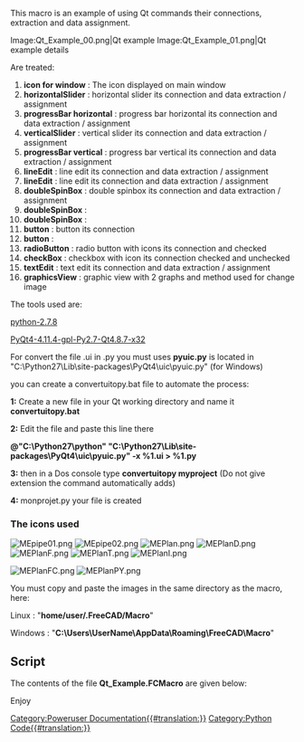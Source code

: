 <languages/>

{{Macro
|Name=Macro Qt Example
|Icon=MEPlan.png
|Description=It describes Qt commands.
|Author=Mario52
|Version=0.4
|Date=2019-06-19
|FCVersion=All
|Download=<br />
[https://www.freecadweb.org/wiki/images/a/a7/MEpipe01.png MEpipe01]<br />
[https://www.freecadweb.org/wiki/images/5/5b/MEpipe02.png MEpipe02]<br />
[https://www.freecadweb.org/wiki/images/e/e4/MEPlan.png MEPlan]<br />
[https://www.freecadweb.org/wiki/images/3/30/MEPlanD.png MEPlanD]<br />
[https://www.freecadweb.org/wiki/images/d/d8/MEPlanF.png MEPlanF]<br />
[https://www.freecadweb.org/wiki/images/9/9f/MEPlanT.png MEPlanT]<br />
[https://www.freecadweb.org/wiki/images/f/f2/MEPlanI.png MEPlanI]<br />
[https://www.freecadweb.org/wiki/images/e/e6/MEPlanFC.png MEPlanFC]<br />
[https://www.freecadweb.org/wiki/images/d/d2/MEPlanPY.png MEPlanPY]
|SeeAlso=[[Dialog_creation|Dialog creation]]
}}

This macro is an example of using Qt commands their connections, extraction and data assignment.

<gallery widths="400" heights="200">
Image:Qt_Example_00.png|Qt example
Image:Qt_Example_01.png|Qt example details
</gallery>

Are treated:

# '''icon for window''' : The icon displayed on main window
# '''horizontalSlider''' : horizontal slider its connection and data extraction / assignment
# '''progressBar horizontal''' : progress bar horizontal its connection and data extraction / assignment
# '''verticalSlider''' : vertical slider its connection and data extraction / assignment
# '''progressBar vertical''' : progress bar vertical its connection and data extraction / assignment
# '''lineEdit''' : line edit its connection and data extraction / assignment
# '''lineEdit''' : line edit its connection and data extraction / assignment
# '''doubleSpinBox''' : double spinbox its connection and data extraction / assignment
# '''doubleSpinBox''' : 
# '''doubleSpinBox''' :
# '''button''' : button its connection
# '''button''' :
# '''radioButton''' : radio button with icons its connection and checked
# '''checkBox''' : checkbox with icon  its connection checked and unchecked
# '''textEdit''' : text edit its connection and data extraction / assignment
# '''graphicsView''' : graphic view with 2 graphs and method used for change image 

The tools used are:

[https://www.python.org/downloads/ python-2.7.8]

[https://riverbankcomputing.com/software/pyqt/download PyQt4-4.11.4-gpl-Py2.7-Qt4.8.7-x32]

For convert the file .ui in .py you must uses '''pyuic.py''' is located in "C:\Python27\Lib\site-packages\PyQt4\uic\pyuic.py" (for Windows)

you can create a convertuitopy.bat file to automate the process:

'''1:''' Create a new file in your Qt working directory and name it '''convertuitopy.bat'''

'''2:''' Edit the file and paste this line there

'''@"C:\Python27\python" "C:\Python27\Lib\site-packages\PyQt4\uic\pyuic.py" -x %1.ui > %1.py'''

'''3:''' then in a Dos console type '''convertuitopy myproject''' (Do not give extension the command automatically adds)

'''4:''' monprojet.py your file is created

===The icons used===

[[File:MEpipe01.png]] [[File:MEpipe02.png]] [[File:MEPlan.png]] [[File:MEPlanD.png]] [[File:MEPlanF.png]] [[File:MEPlanT.png]] [[File:MEPlanI.png]]

[[File:MEPlanFC.png]] [[File:MEPlanPY.png]] 

You must copy and paste the images in the same directory as the macro, here: 

Linux : "'''home/user/.FreeCAD/Macro'''"

Windows : "'''C:\Users\UserName\AppData\Roaming\FreeCAD\Macro'''"

==Script==

The contents of the file '''Qt_Example.FCMacro''' are given below:

{{MacroCode|code=
# -*- coding: utf-8 -*-
"""
***************************************************************************
*   Copyright (c) 2015 2017 2019 <mario52>                                *
*                                                                         *
*   This file is a supplement to the FreeCAD CAx development system.      *
*                                                                         *
*   This program is free software; you can redistribute it and/or modify  *
*   it under the terms of the GNU Lesser General Public License (LGPL)    *
*   as published by the Free Software Foundation; either version 2 of     *
*   the License, or (at your option) any later version.                   *
*   for detail see the LICENCE text file.                                 *
*                                                                         *
*   This software is distributed in the hope that it will be useful,      *
*   but WITHOUT ANY WARRANTY; without even the implied warranty of        *
*   MERCHANTABILITY or FITNESS FOR A PARTICULAR PURPOSE.  See the         *
*   GNU Library General Public License for more details.                  *
*                                                                         *
*   You should have received a copy of the GNU Library General Public     *
*   License along with this macro; if not, write to the Free Software     *
*   Foundation, Inc., 59 Temple Place, Suite 330, Boston, MA  02111-1307  *
*   USA                                                                   *
***************************************************************************
*           WARNING! All changes in this file will be lost and            *  
*                  may cause malfunction of the program                   *
***************************************************************************
"""
# this macro is made with Python 2.7 and Qt 4.8.7
# 
# the modules used hare :
# python-2.7.8.msi                                 #    https://www.python.org/downloads/
# PyQt4-4.11.4-gpl-Py2.7-Qt4.8.7-x32.exe           #    https://riverbankcomputing.com/software/pyqt/download
#
# FreeCAD
##OS: Windows 8                                    # OS: Windows 10                                # OS: Windows 10 (10.0)
##Word size of OS: 64-bit                          # Word size of OS: 64-bit                       # Word size of OS: 64-bit
##Word size of FreeCAD: 64-bit                     # Word size of FreeCAD: 64-bit                  # Word size of FreeCAD: 64-bit
##Version: 0.15.4671 (Git)                         # Version: 0.16.6706 (Git)                      # Version: 0.19.16624 (Git)
##"Branch: releases/FreeCAD-0-15                   # Build type: Release                           # Build type: Release
##Hash: 244b3aef360841646cbfe80a1b225c8b39c8380c   # Branch: releases/FreeCAD-0-16                 # Branch: master
##Python version: 2.7.8                            # Hash: f86a4e411ff7848dea98d7242f43b7774bee8fa0# Hash: 222ae7305fdf1097e4ef3d050f69dff47dbd8786
##Qt version: 4.8.6                                # Python version: 2.7.8                         # Python version: 3.6.8
##Coin version: 4.0.0a                             # Qt version: 4.8.7                             # Qt version: 5.12.1
##OCC version: 6.8.0.oce-0.17                      # Coin version: 4.0.0a                          # Coin version: 4.0.0a
#                                                  # OCC version: 6.8.0.oce-0.17                   # OCC version: 7.3.0
#
# this macro is an example of use some buttons and connection :
#                                                    ********** is a connection  ** references lines **********
# 
# horizontalScrollBar                                                               lines 151 to 161, 431, 432, 642
#    def on_horizontal_scrolling(self, val_X):                  #connection         lines 161, 526, 531
# verticalScrollBar                                                                 lines 163 to 173, 393, 394, 433, 643
#    def on_vertical_scrolling(self, val_Y):                    #connection         lines 173, 534, 539
# horizontalSlider                                                                  lines 174 to 181, 575, 577, 644
#    def on_horizontal_slider(self, val_X):                     #connection         lines 181,  542, 553
# verticalSlider                                                                    lines 183 to 188, 593, 595, 645
#    def on_vertical_slider(self, val_Y):                       #connection         lines 188, 556, 564
# progressBar
#     progressBar_1_Red                                                             lines 190 to 199, 533, 548, 579
#     progressBar_1_Green                                                           lines 205 to 214, 552, 583
#     progressBar_1_Blue                                                            lines 217 to 228, 553, 584
#     progressBar_1_gradient                                                        lines 230 to 242, 554, 585
#     progressBar_2                                                                 lines 244 to 252, 540, 565, 600

# lineEdit
#     lineEdit_1                                                                    lines 256 to 262, 455, 531, 550, 644
#        def on_lineEdit_1_Pressed(self):                       #connection         lines 261, 262, 572
#     lineEdit_2                                                                    lines 264 to 270, 458, 539, 564, 645
#        def on_lineEdit_2_Pressed(self):                       #connection         lines 269, 270, 590
# doubleSpinBox
#     doubleSpinBox_1                                                               lines 272 to 279, 461, 462, 641
#        def on_doubleSpinBox_1_valueChanged(self,echelle):     #connection         lines 279, 674
#     doubleSpinBox_2                                                               lines 281 to 287, 464, 465, 642
#        def on_doubleSpinBox_2_valueChanged(self,angle):       #connection         lines 287, 681
#     doubleSpinBox_3                                                               lines 289 to 295, 467, 468, 643 
#        def on_doubleSpinBox_3_valueChanged(self,epaisseur):   #connection         lines 295, 687
# pushButton
#     pushButton_1                                                                  lines 297 to 301, 450, 451, 631, 663, 670
#        def on_pushButton_1_clicked(self):                     #connection         lines 301, 636
#     pushButton_2                                                                  lines 303 to 307, 452, 453
#        def on_pushButton_2_clicked(self):                     #connection         lines 307, 627
# groupBox                                                                          lines 309 to 312, 315, 326, 336, 346, 356, 439
#     radioButton
#         radioButton_1                                                             lines 315 to 323, 440, 441, 486, 487, 651
#            def on_radioButton_1_clicked(self):                #connection         lines 323, 482
#         radioButton_2                                                             lines 325 to 333, 442, 443, 494, 495
#            def on_radioButton_2_clicked(self):                #connection         lines 333, 490
#         radioButton_3                                                             lines 335 to 343, 444, 445, 501, 502
#            def on_radioButton_3_clicked(self):                #connection         lines 343, 498
#         radioButton_4                                                             lines 345 to 353, 446, 447, 509, 510
#            def on_radioButton_4_clicked(self):                #connection         lines 353, 505
# checkBox
#        checkBox_1                                                                 lines 355 to 364, 448, 449, 610, 614, 615, 621, 622, 652, 655
#        def on_checkBox_1_clicked(self):                       #connection         lines 360, 606
# textEdit
#        textEdit                                                                   lines 391 to 399, 534, 542, 556, 567, 650, 695
#        def on_textEdit_Changed(self):                         #connection         lines 399, 694
# graphicsView                                                                      lines 401 to 410, 662, 669
# 
# 
# 
# 
 
__title__   = "Examples_QT "
__author__  = "mario52"
__version__ = "00.04"
__date__    = "14/06/2019"
 
__url__     = "http://www.freecadweb.org/index-fr.html"
__Comment__ = "Example make and use buttom and . . . ."
__Communication__ = "http://www.freecadweb.org/wiki/index.php?title=User:Mario52"
__IconL__  = "home/user/.FreeCAD"
__IconW__  = "C:/Users/Mario/AppData/Roaming/FreeCAD/Macro"
 
import PySide
from PySide import QtCore, QtGui
#from PySide.QtGui import qApp, QApplication, QGridLayout, QLineEdit, QPushButton, QTextBrowser, QWidget, QProgressBar
 
global switch ; switch = 0
 
global path
#path  = FreeCAD.ConfigGet("AppHomePath")                           # path FreeCAD installation
#path  = FreeCAD.ConfigGet("UserAppData")                           # path FreeCAD User data
#path  = "your path"                                                # your directory path
param = FreeCAD.ParamGet("User parameter:BaseApp/Preferences/Macro")# macro path
path = param.GetString("MacroPath","") + "/"                        # macro path
path = path.replace("\\","/")                                       # convert the "\" to "/"
print( "Path for the icons : " , path )                             # 
 
try:
    _fromUtf8 = QtCore.QString.fromUtf8
except AttributeError:
    def _fromUtf8(s):
        return s
 
try:
    _encoding = QtGui.QApplication.UnicodeUTF8
    def _translate(context, text, disambig):
        return QtGui.QApplication.translate(context, text, disambig, _encoding)
except AttributeError:
    def _translate(context, text, disambig):
        return QtGui.QApplication.translate(context, text, disambig)
 
class Ui_MainWindow(object):
    def setupUi(self, MainWindow):
        self.window = MainWindow
        global switch
 
        MainWindow.setObjectName(_fromUtf8("MainWindow"))
        MainWindow.resize(400, 450)
        MainWindow.setMinimumSize(QtCore.QSize(400, 450))
        MainWindow.setMaximumSize(QtCore.QSize(400, 450))
        self.widget = QtGui.QWidget(MainWindow)
        self.widget.setObjectName(_fromUtf8("widget"))
 
##        section horizontalScrollBar                                                        (same Slider)
#        self.horizontalScrollBar = QtGui.QScrollBar(self.widget)                           # create horizontalScrollBar
#        self.horizontalScrollBar.setGeometry(QtCore.QRect(64, 5, 302, 16))                 # coordinates position
#        #self.horizontalScrollBar.setMinimum(-100)                                         # minimum value
#        self.horizontalScrollBar.setMaximum(100)                                           # maximum value
#        #self.horizontalScrollBar.setSingleStep(3)                                         # here step 3 ..
#        self.horizontalScrollBar.setValue( 5)                                              # value by default
#        self.horizontalScrollBar.setOrientation(QtCore.Qt.Horizontal)                      # orientation Horizontal
#        #self.horizontalScrollBar.setInvertedAppearance(True)                              # displacement rigth to left or left to rigth value "True" or "False"
#        self.horizontalScrollBar.setObjectName(_fromUtf8("horizontalScrollBar"))           # object Name
#        self.horizontalScrollBar.valueChanged.connect(self.on_horizontal_scrolling)        # connect on "def on_horizontal_scrolling:" for execute action
#
##        section verticalScrollBar
#        self.verticalScrollBar = QtGui.QScrollBar(self.widget)                             # create verticalScrollBar
#        self.verticalScrollBar.setGeometry(QtCore.QRect(20, 44, 20, 250))                  # coordinates position
#        #self.verticalScrollBar.setMinimum(-100)                                           # minimum value
#        self.verticalScrollBar.setMaximum(100)                                             # maximum value
#        #self.verticalScrollBar.setSingleStep(3)                                           # here step 3 .. degault 1
#        self.verticalScrollBar.setValue(5)                                                 # value by default
#        self.verticalScrollBar.setOrientation(QtCore.Qt.Vertical)                          # orientation Vertical
#        self.verticalScrollBar.setInvertedAppearance(True)                                 # displacement top to bottom or botton to top value "True" or "False" 
#        self.verticalScrollBar.setObjectName(_fromUtf8("verticalScrollBar"))               # object Name
#        self.verticalScrollBar.valueChanged.connect(self.on_vertical_scrolling)            # connect on "def on_vertical_scrolling:" for execute action
 
#        section horizontalSlider 
        self.horizontalSlider = QtGui.QSlider(self.widget)                                  # create horizontalSlider
        self.horizontalSlider.setGeometry(QtCore.QRect(64, 5, 302, 16))                     # coordinates position
        self.horizontalSlider.setOrientation(QtCore.Qt.Horizontal)                          # orientation Horizontal
        self.horizontalSlider.setInvertedAppearance(False)                                  # displacement rigth to left or left to rigth value "True" or "False"
        self.horizontalSlider.setObjectName(_fromUtf8("horizontalSlider"))                  # object Name
        self.horizontalSlider.valueChanged.connect(self.on_horizontal_slider)               # connect on "def on_horizontal_slider:" for execute action
 
#        section verticalSlider 
        self.verticalSlider = QtGui.QSlider(self.widget)                                    # create verticalSlider
        self.verticalSlider.setGeometry(QtCore.QRect(20, 44, 20, 365))                      # coordinates position
        self.verticalSlider.setOrientation(QtCore.Qt.Vertical)                              # orientation Vertical
        self.verticalSlider.setObjectName(_fromUtf8("verticalSlider"))                      # object Name
        self.verticalSlider.valueChanged.connect(self.on_vertical_slider)                   # connect on "def on_vertical_slider:" for execute action
 
#        section progressBar 1 Red
        self.progressBar_1_Red = QtGui.QProgressBar(self.widget)                            # create object progressBar_1
        self.progressBar_1_Red.setGeometry(QtCore.QRect(60, 21, 315, 23))                   # coordinates position
        self.progressBar_1_Red.setValue(0)                                                  # value by default
        self.progressBar_1_Red.setOrientation(QtCore.Qt.Horizontal)                         # orientation Horizontal
        self.progressBar_1_Red.setAlignment(QtCore.Qt.AlignCenter)                          # align text center
        self.progressBar_1_Red.setObjectName(_fromUtf8("progressBar_1_Red"))                # object Name
        self.progressBar_1_Red.setToolTip(_translate("MainWindow", "progressBar_1_Red for lineEdit 1 and horizontal ScrollBar", None)) # tooltip for explanation
                                                                                            # a tooltip can be set to all objects
        self.progressBar_1_Red.setStyleSheet("QProgressBar {color:black; }"
                                              "QProgressBar:chunk {background-color: #FF0000;}") # modify the progressBar color 

#        section progressBar 1 Green
        self.progressBar_1_Green = QtGui.QProgressBar(self.widget)                          # create object progressBar_1
        self.progressBar_1_Green.setGeometry(QtCore.QRect(60, 51, 315, 23))                 # coordinates position
        self.progressBar_1_Green.setValue(0)                                                # value by default
        self.progressBar_1_Green.setOrientation(QtCore.Qt.Horizontal)                       # orientation Horizontal
        self.progressBar_1_Green.setAlignment(QtCore.Qt.AlignCenter)                        # align text center
        self.progressBar_1_Green.setObjectName(_fromUtf8("progressBar_1_Green"))            # object Name
        self.progressBar_1_Green.setToolTip(_translate("MainWindow", "progressBar_1_Green for lineEdit 1 and horizontal ScrollBar", None)) # tooltip for explanation
                                                                                            # a tooltip can be set to all objects
        self.progressBar_1_Green.setStyleSheet("QProgressBar {color:black; }"
                                              "QProgressBar:chunk {background-color: #00FF00;}") # modify the progressBar color 

#        section progressBar 1 Blue
        self.progressBar_1_Blue = QtGui.QProgressBar(self.widget)                           # create object progressBar_1
        self.progressBar_1_Blue.setGeometry(QtCore.QRect(60, 81, 315, 23))                  # coordinates position
        self.progressBar_1_Blue.setValue(0)                                                 # value by default
        self.progressBar_1_Blue.setOrientation(QtCore.Qt.Horizontal)                        # orientation Horizontal
        self.progressBar_1_Blue.setAlignment(QtCore.Qt.AlignCenter)                         # align text center
        self.progressBar_1_Blue.setObjectName(_fromUtf8("progressBar_1_Blue"))              # object Name
        self.progressBar_1_Blue.setToolTip(_translate("MainWindow", "progressBar_1_Blue for lineEdit 1 and horizontal ScrollBar", None)) # tooltip for explanation
                                                                                            # a tooltip can be set to all objects
        self.progressBar_1_Blue.setStyleSheet(
        	 "QProgressBar {color:black; text-align:right; padding:2px; border-radius: 5px;}" # modify the progressBar color and display
        	 "QProgressBar:chunk {background-color: #0000FF; width: 10px; margin-left:2px;}")

#        section progressBar 1 gradient
        self.progressBar_1_gradient = QtGui.QProgressBar(self.widget)                       # create object progressBar_1
        self.progressBar_1_gradient.setGeometry(QtCore.QRect(60, 110, 315, 23))             # coordinates position
        self.progressBar_1_gradient.setValue(0)                                             # value by default
        self.progressBar_1_gradient.setOrientation(QtCore.Qt.Horizontal)                    # orientation Horizontal
        self.progressBar_1_gradient.setAlignment(QtCore.Qt.AlignCenter)                     # align text center
        self.progressBar_1_gradient.setObjectName(_fromUtf8("progressBar_1_gradient"))      # object Name
        self.progressBar_1_gradient.setToolTip(_translate("MainWindow", "progressBar_1_gradient for lineEdit 1 and horizontal ScrollBar", None)) # tooltip for explanation
                                                                                            # a tooltip can be set to all objects
        ##http://pyqt.sourceforge.net/Docs/PyQt4/qlineargradient.html
        self.progressBar_1_gradient.setStyleSheet(
        	 "QProgressBar {color:red; text-align:right; padding:1px; }"                    # modify the progressBar color and display
             "QProgressBar:chunk {text-align: center; background: qlineargradient(x1: 0, y1: 0.5, x2: 1, y2: 0.5, stop: 0 #FFFF00, stop: 1 #00FFFF);}")

#        section progressBar 2
        self.progressBar_2 = QtGui.QProgressBar(self.widget)                                # create object progressBar_2
        self.progressBar_2.setGeometry(QtCore.QRect(40, 44, 20, 365))                       # coordinates position
        self.progressBar_2.setValue(0)                                                      # value by default
        self.progressBar_2.setOrientation(QtCore.Qt.Vertical)                               # position Vertical
        self.progressBar_2.setAlignment(QtCore.Qt.AlignCenter)                              # align text center (not text displayed ?)
        self.progressBar_2.setOrientation(QtCore.Qt.Vertical)                               # orientation Vertical
        self.progressBar_2.setObjectName(_fromUtf8("progressBar_2"))                        # progressBar 2 Y Vertical
        self.progressBar_2.setToolTip(_translate("MainWindow", "progressBar_2 for lineEdit 2 and vertical ScrollBar", None)) # tooltip for explanation
                                                                                            # a tooltip can be set to all objects
 
#        section lineEdit 1
        self.lineEdit_1 = QtGui.QLineEdit(self.widget)                                      # create object lineEdit_1
        self.lineEdit_1.setGeometry(QtCore.QRect(70, 150, 60, 22))                          # coordinates position
        self.lineEdit_1.setObjectName(_fromUtf8("lineEdit_1"))                              # name of object
        self.lineEdit_1.setText("0")                                                        # text by default
        #self.lineEdit_1.returnPressed.connect(self.on_lineEdit_1_Pressed)                  # connect on def "on_lineEdit_1_Pressed" for execute actionn   # for validate the data with press on return touch
        self.lineEdit_1.textChanged.connect(self.on_lineEdit_1_Pressed)                     # connect on def "on_lineEdit_1_Pressed" for execute actionn   # with tips key char by char
                                                                                            # a tooltip can be set to all objects
#        section lineEdit 2
        self.lineEdit_2 = QtGui.QLineEdit(self.widget)                                      # create object lineEdit_2
        self.lineEdit_2.setGeometry(QtCore.QRect(70, 180, 60, 22))                          # coordinates position
        self.lineEdit_2.setObjectName(_fromUtf8("lineEdit_2"))                              # name of object
        self.lineEdit_2.setText("0")                                                        # text by default
#        self.lineEdit_2.returnPressed.connect(self.on_lineEdit_2_Pressed)                  # connect on def "on_lineEdit_2_Pressed" for execute actionn   # for validate the data with press on return touch
        self.lineEdit_2.textChanged.connect(self.on_lineEdit_2_Pressed)                     # connect on def "on_lineEdit_2_Pressed" for execute actionn   # with tips key char by char
 
        # accelerated minimum maximum singleStep prefix suffix
        self.doubleSpinBox_1 = QtGui.QDoubleSpinBox(self.widget)                            # create object doubleSpinBox_1
        self.doubleSpinBox_1.setGeometry(QtCore.QRect(70, 210, 62, 22))                     # coordinates position
        self.doubleSpinBox_1.setMinimum(-10000.0)                                           # minimum value
        self.doubleSpinBox_1.setMaximum(10000.0)                                            # maximum value
        self.doubleSpinBox_1.setSingleStep(0.1)                                             # step for increase or decrease value here 0.1
        self.doubleSpinBox_1.setObjectName(_fromUtf8("doubleSpinBox_1"))                    # name of object
        self.doubleSpinBox_1.valueChanged.connect(self.on_doubleSpinBox_1_valueChanged)     #connect on def "on_doubleSpinBox_1_valueChanged"
 
        self.doubleSpinBox_2 = QtGui.QDoubleSpinBox(self.widget)                            # create object doubleSpinBox_2
        self.doubleSpinBox_2.setGeometry(QtCore.QRect(70, 240, 62, 22))                     # coordinates position
        self.doubleSpinBox_2.setMinimum(-361.0)                                             # minimum value
        self.doubleSpinBox_2.setMaximum(361.0)                                              # maximum value
        self.doubleSpinBox_2.setSingleStep(1)                                               # step for increase or decrease value here 1
        self.doubleSpinBox_2.setObjectName(_fromUtf8("doubleSpinBox_2"))                    # name of object
        self.doubleSpinBox_2.valueChanged.connect(self.on_doubleSpinBox_2_valueChanged)     # connect on def "on_doubleSpinBox_2_valueChanged"
 
        self.doubleSpinBox_3 = QtGui.QDoubleSpinBox(self.widget)                            # create object doubleSpinBox_3
        self.doubleSpinBox_3.setGeometry(QtCore.QRect(70, 270, 62, 22))                     # coordinates position
        self.doubleSpinBox_3.setMinimum(0)                                                  # minimum value
        self.doubleSpinBox_3.setMaximum(100.0)                                              # maximum value
        self.doubleSpinBox_3.setSingleStep(0.05)                                            # step for increase or decrease value here 0.05
        self.doubleSpinBox_3.setObjectName(_fromUtf8("doubleSpinBox_3"))                    # name of object
        self.doubleSpinBox_3.valueChanged.connect(self.on_doubleSpinBox_3_valueChanged)     # connect on def "on_doubleSpinBox_3_valueChanged"
 
#        section pushButton 1
        self.pushButton_1 = QtGui.QPushButton(self.widget)                                  # create object PushButton_1
        self.pushButton_1.setGeometry(QtCore.QRect(70, 298, 65, 20))                        # coordinates position
        self.pushButton_1.setObjectName(_fromUtf8("pushButton_1"))                          # name of object
        self.pushButton_1.clicked.connect(self.on_pushButton_1_clicked)                     # connect on def "on_pushButton_1_clicked"
 
#        section pushButton 2
        self.pushButton_2 = QtGui.QPushButton(self.widget)                                  # create object pushButton_2
        self.pushButton_2.setGeometry(QtCore.QRect(150, 298, 65, 20))                       # coordinates position
        self.pushButton_2.setObjectName(_fromUtf8("pushButton_2"))                          # name of object
        self.pushButton_2.clicked.connect(self.on_pushButton_2_clicked)                     # connect on def "on_pushButton_2_clicked"
 
#        section groupBox for the four radioButton
        self.groupBox = QtGui.QGroupBox(self.widget)                                        # this is the group for associate the four radioButton
        self.groupBox.setGeometry(QtCore.QRect(250, 140, 125, 181))                          # coordinates position
        self.groupBox.setObjectName(_fromUtf8("groupBox"))                                  # name of window groupBox
 
#        section radioButton 1
        self.radioButton_1 = QtGui.QRadioButton(self.groupBox)                              # create object QRadioButton in groupBox
        self.radioButton_1.setGeometry(QtCore.QRect(10, 30, 110, 20))                       # coordinates position
        self.radioButton_1.setObjectName(_fromUtf8("radioButton_1"))                        # name of object
        self.radioButton_1.setChecked(True)                                                 # by default True or False (one in the group))
        self.image_01 = path+"MEPlanT.png"                                                  # image dedicate of the button
        icon01 = QtGui.QIcon()                                                              # create image name
        icon01.addPixmap(QtGui.QPixmap(self.image_01),QtGui.QIcon.Normal, QtGui.QIcon.Off)  #
        self.radioButton_1.setIcon(icon01)                                                  # associate button and image
        self.radioButton_1.clicked.connect(self.on_radioButton_1_clicked)                   # connect radioButton_1 on "def on_radioButton_1_clicked:"
 
#        section radioButton 2
        self.radioButton_2 = QtGui.QRadioButton(self.groupBox)                              # create object QRadioButton in groupBox
        self.radioButton_2.setGeometry(QtCore.QRect(10, 60, 110, 20))                       # coordinates position
        self.radioButton_2.setObjectName(_fromUtf8("radioButton_2"))                        # name of object
        self.image_02 = path+"MEPlanF.png"                                                  # image dedicate of the button
        icon02 = QtGui.QIcon()                                                              # create image name
        icon02.addPixmap(QtGui.QPixmap(self.image_02),QtGui.QIcon.Normal, QtGui.QIcon.Off)  #
        self.radioButton_2.setIcon(icon02)                                                  # associate button and image
        self.radioButton_2.clicked.connect(self.on_radioButton_2_clicked)                   # connect radioButton_2 on "def on_radioButton_2_clicked:"
 
#        section radioButton 3
        self.radioButton_3 = QtGui.QRadioButton(self.groupBox)                              # create object QRadioButton in groupBox
        self.radioButton_3.setGeometry(QtCore.QRect(10, 90, 110, 20))                       # coordinates position
        self.radioButton_3.setObjectName(_fromUtf8("radioButton_3"))                        # name of object
        self.image_03 = path+"MEPlanD.png"                                                  # image dedicate of the button
        icon03 = QtGui.QIcon()                                                              # create image name
        icon03.addPixmap(QtGui.QPixmap(self.image_03),QtGui.QIcon.Normal, QtGui.QIcon.Off)  #
        self.radioButton_3.setIcon(icon03)                                                  # associate button and image
        self.radioButton_3.clicked.connect(self.on_radioButton_3_clicked)                   # connect radioButton_3 on "def on_radioButton_3_clicked:"
 
#        section radioButton 4
        self.radioButton_4 = QtGui.QRadioButton(self.groupBox)                              # create object QRadioButton in groupBox
        self.radioButton_4.setGeometry(QtCore.QRect(10, 150, 110, 20))                      # coordinates position
        self.radioButton_4.setObjectName(_fromUtf8("radioButton_4"))                        # name of object
        self.image_04 = path+"MEPlanI.png"                                                  # image dedicate of the button
        icon04 = QtGui.QIcon()                                                              # create image name
        icon04.addPixmap(QtGui.QPixmap(self.image_04),QtGui.QIcon.Normal, QtGui.QIcon.Off)  #
        self.radioButton_4.setIcon(icon04)                                                  # associate button and image
        self.radioButton_4.clicked.connect(self.on_radioButton_4_clicked)                   # connect radioButton_4 on "def on_radioButton_4_clicked:"
 
#        section checkBox 1
        self.checkBox_1 = QtGui.QCheckBox(self.groupBox)                                    # create object QRadioButton in groupBox
        self.checkBox_1.setGeometry(QtCore.QRect(20, 120, 110, 20))                         # coordinates position
        self.checkBox_1.setObjectName(_fromUtf8("checkBox_1"))                              # name of object
        self.checkBox_1.setChecked(True)                                                    # Check by default True or False
        self.checkBox_1.clicked.connect(self.on_checkBox_1_clicked)                         # connect on def "on_checkBox_1_clicked"
        self.image_1 = path+"MEpipe01.png"                                                  # image dedicate of the button
        icon1 = QtGui.QIcon()                                                               # create image name
        icon1.addPixmap(QtGui.QPixmap(self.image_1),QtGui.QIcon.Normal, QtGui.QIcon.Off)    # 
        self.checkBox_1.setIcon(icon1)                                                      # associate button and image
 
 
        self.label_1 = QtGui.QLabel(self.widget)                                            # labels displayed on widget
        self.label_1.setGeometry(QtCore.QRect(140, 150, 110, 16))                           # label coordinates 
        self.label_1.setObjectName(_fromUtf8("label_1"))                                    # label name
 
        self.label_2 = QtGui.QLabel(self.widget)
        self.label_2.setGeometry(QtCore.QRect(140, 180, 110, 16))
        self.label_2.setObjectName(_fromUtf8("label_2"))
 
        self.label_3 = QtGui.QLabel(self.widget)
        self.label_3.setGeometry(QtCore.QRect(140, 210, 100, 16))
        self.label_3.setObjectName(_fromUtf8("label_3"))
 
        self.label_4 = QtGui.QLabel(self.widget)
        self.label_4.setGeometry(QtCore.QRect(140, 240, 100, 16))
        self.label_4.setObjectName(_fromUtf8("label_4"))
 
        self.label_5 = QtGui.QLabel(self.widget)
        self.label_5.setGeometry(QtCore.QRect(140, 270, 100, 16))
        self.label_5.setObjectName(_fromUtf8("label_5"))
 
        self.label_6 = QtGui.QLabel(self.widget)
        self.label_6.setGeometry(QtCore.QRect(70, 315, 159, 25))
        self.label_6.setObjectName(_fromUtf8("label_6"))
 
        self.textEdit = QtGui.QTextEdit(self.widget)
        self.textEdit.setGeometry(QtCore.QRect(251, 350, 124, 58))
        self.textEdit.setObjectName(_fromUtf8("textEdit"))
        #self.textEdit.setTextInteractionFlags(QtCore.Qt.TextSelectableByMouse)            #
        self.textEdit.setText("TexEdit ")
        self.textEdit.setToolTip(_translate("MainWindow", "textEdit", None))
        #self.textEdit.verticalScrollBar().setValue(0)                                      # verticalScrollBar Position
        #self.textEdit.verticalScrollBar().setSliderPosition(0)                             # Slider Position
        self.textEdit.textChanged.connect(self.on_textEdit_Changed)                         #connection on_textEdit_Changed
 
        ### ---graphicsView---
        self.graphicsView = QtGui.QGraphicsView(self.widget)                                # graphic view declaration
        self.graphicsView.setGeometry(QtCore.QRect(70, 350, 168, 60))                       # coordinates position
        self.graphicsView.setFrameShape(QtGui.QFrame.StyledPanel)                           # Frame for the gaphic view
        self.graphicsView.setObjectName(_fromUtf8("graphicsView"))                          # name gaphicView
        pic = QtGui.QPixmap(path+"MEPlanFC.png")                                            # image displayed in the graphicView
        self.scene = QtGui.QGraphicsScene()                                                 #
        self.scene.addPixmap(QtGui.QPixmap(pic))                                            # adding image in the graphicView
        self.graphicsView.setScene(ui.scene)                                                # display image in the graphicView
        ### ---graphicsView---
 
        MainWindow.setCentralWidget(self.widget)
        self.menuBar = QtGui.QMenuBar(MainWindow)
        self.menuBar.setGeometry(QtCore.QRect(0, 0, 400, 26))
        self.menuBar.setObjectName(_fromUtf8("menuBar"))
        MainWindow.setMenuBar(self.menuBar)
        self.mainToolBar = QtGui.QToolBar(MainWindow)
        self.mainToolBar.setObjectName(_fromUtf8("mainToolBar"))
        MainWindow.addToolBar(QtCore.Qt.TopToolBarArea, self.mainToolBar)
        self.statusBar = QtGui.QStatusBar(MainWindow)
        self.statusBar.setObjectName(_fromUtf8("statusBar"))
        MainWindow.setStatusBar(self.statusBar)
        self.statusbar = QtGui.QStatusBar(MainWindow)
        self.statusbar.setObjectName(_fromUtf8("statusbar"))
        MainWindow.setStatusBar(self.statusbar)
 
        self.retranslateUi(MainWindow)
        QtCore.QMetaObject.connectSlotsByName(MainWindow)
 
    def retranslateUi(self, MainWindow):
        MainWindow.setWindowFlags(PySide.QtCore.Qt.WindowStaysOnTopHint)                   # this function turns the front window (stay to hint)
        MainWindow.setWindowTitle(_translate("MainWindow", "Qt_Example", None))            # title main window
        MainWindow.setWindowIcon(QtGui.QIcon(path+'MEPlan.png'))                           # change the icon of the main window
 
#        for horizontalScrollBar
#        self.horizontalScrollBar.setToolTip(_translate("MainWindow", "horizontalScrollBar", None))
#        self.verticalScrollBar.setToolTip(_translate("MainWindow", "verticalScrollBar", None))
 
        self.groupBox.setTitle(_translate("MainWindow", "View", None))
        self.radioButton_1.setToolTip(_translate("MainWindow", "radioButton_1", None))
        self.radioButton_1.setText(_translate("MainWindow", "radioButton_1", None))
        self.radioButton_2.setToolTip(_translate("MainWindow", "radioButton_2", None))
        self.radioButton_2.setText(_translate("MainWindow", "radioButton_2", None))
        self.radioButton_3.setToolTip(_translate("MainWindow", "radioButton_3" , None))
        self.radioButton_3.setText(_translate("MainWindow", "radioButton_3", None))
        self.radioButton_4.setToolTip(_translate("MainWindow", "radioButton_4", None))
        self.radioButton_4.setText(_translate("MainWindow", "radioButton_4", None))
        self.checkBox_1.setToolTip(_translate("MainWindow", "checkBox_1", None))
        self.checkBox_1.setText(_translate("MainWindow", "checkBox_1", None))
        self.pushButton_1.setToolTip(_translate("MainWindow", "pushButton_1", None))
        self.pushButton_1.setText(_translate("MainWindow", "Reset", None))
        self.pushButton_2.setToolTip(_translate("MainWindow", "pushButton_2", None))
        self.pushButton_2.setText(_translate("MainWindow", "Quit", None))
 
        self.lineEdit_1.setToolTip(_translate("MainWindow", "LineEdit 1", None))
        self.label_1.setText(_translate("MainWindow", "LineEdit 1", None))
 
        self.lineEdit_2.setToolTip(_translate("MainWindow", "LineEdit_2", None))
        self.label_2.setText(_translate("MainWindow", "LineEdit 2", None))
 
        self.label_3.setText(_translate("MainWindow", "doubleSpinBox_1", None))
        self.doubleSpinBox_1.setToolTip(_translate("MainWindow", "doubleSpinBox_1", None))
 
        self.label_4.setText(_translate("MainWindow", "doubleSpinBox_2", None))
        self.doubleSpinBox_2.setToolTip(_translate("MainWindow", "doubleSpinBox_2", None))
 
        self.label_5.setText(_translate("MainWindow", "doubleSpinBox_3", None))
        self.doubleSpinBox_3.setToolTip(_translate("MainWindow", "doubleSpinBox_3", None))
 
        font = QtGui.QFont()          # see http://doc.qt.io/qt-4.8/qfont.html              # label text displayed and colored in red
        font.setFamily("Times New Roman")                                                   # font used (Windows)
        font.setPointSize(10)                                                               # font PointSize
        font.setWeight(10)                                                                  # font Weight
        font.setBold(True)                                                                  # Bolt True or False 
        self.label_6.setFont(font)                                                          # associate label_6 and font
        self.label_6.setObjectName("label_6")                                               # name of object
        self.label_6.setStyleSheet("color : #ff0000")                                       # Color text
        self.label_6.setText(_translate("MainWindow", "Hello world", None))                 # same resultt with "<b>Hello world</b>"
 
    ########### section connections on def #############################
    # radioboutons
    def on_radioButton_1_clicked(self):                                                     # connection on_radioButton_1_clicked
        #
        #here your code
        #
        self.label_6.setText(_translate("MainWindow", "radioButton_1          ", None))     # display in the label_6 (red)
        print( "radioButton_1")
        #
 
    def on_radioButton_2_clicked(self):                                                     # connection on_radioButton_2_clicked
        #
        #here your code
        #
        self.label_6.setText(_translate("MainWindow", "radioButton_2          ", None))     # display in the label_6 (red)
        print( "radioButton_2")
        #
 
    def on_radioButton_3_clicked(self):                                                     # connection on_radioButton_3_clicked
        #
        #here your code
        self.label_6.setText(_translate("MainWindow", "radioButton_3          ", None))     # display in the label_6 (red)
        print( "radioButton_3")
        #
 
    def on_radioButton_4_clicked(self):                                                     # connection on_radioButton_4_clicked
        #
        #here your code
        #
        self.label_6.setText(_translate("MainWindow", "radioButton_4         ", None))      # display in the label_6 (red)
        print( "radioButton_4")
        #
 
    def affectation_X (self,val_X0):                                                        # connection affectation_X
        #val_X = float(val_X0)                                                              # extract the value and transform it in float
        #
        #here your code
        #
        print( val_X0)
        #
 
    def affectation_Y (self,val_Y0):                                                        # connection affectation_Y
        #val_Y = float(val_Y0)                                                              # extract the value and transform it in float
        #
        #here your code
        #
        print( val_Y0)
        #
 
#    # scroll bar barres coulissantes
#    def on_horizontal_scrolling(self, val_X):                                              # connection on_horizontal_scrolling
#        self.lineEdit_1.setText(str(val_X))
#        self.affectation_X(val_X)
#        self.progressBar_1_Red.setValue(val_X)
#        self.textEdit.setText(str(val_X))
#        print( "on_horizontal_scrolling")
#
#
#    def on_vertical_scrolling(self, val_Y):                                                # connection on_vertical_scrolling
#        self.lineEdit_2.setText(str(val_Y))
#        self.affectation_Y(val_Y)
#        self.progressBar_2.setValue(val_Y)
#        self.textEdit.setText(str(val_Y))
#        print( "on_vertical_scrolling")
 
    # slider barres coulissantes
    def on_horizontal_slider(self, val_X):                                                  # connection on_horizontal_slider
        #
        #here your code
        #
        self.lineEdit_1.setText(str(val_X))                                                 # affect the value "val_X" and displayed in lineEdit_1
        self.affectation_X(val_X)
        self.progressBar_1_Red.setValue(val_X)                                              # affect the value "val_X" in progressbar_1
        self.progressBar_1_Green.setValue(val_X)                                            # affect the value "val_X" in progressbar_1
        self.progressBar_1_Blue.setValue(val_X)                                             # affect the value "val_X" in progressbar_1
        self.progressBar_1_gradient.setValue(int(val_X))                                    # affect the value "val_X" on progressBar_1 and modify this
        self.textEdit.setText(str(val_X))                                                   # affect the value "val_X" in textEdit 
        print( "on_horizontal_slider" )                                                       # displayed on View repport
        #
 
    def on_vertical_slider(self, val_Y):                                                    # connection on_vertical_slider
        #
        #here your code
        #
        self.lineEdit_2.setText(str(val_Y))                                                 # affect the value "val_Y" and displayed in lineEdit_2
        self.affectation_Y(val_Y)
        self.progressBar_2.setValue(val_Y)                                                  # affect the value "val_Y" in progressbar_2
        self.textEdit.setText(str(val_Y))                                                   # affect the value "val_Y" in textEdit 
        print( "on_vertical_slider" )                                                         # displayed on View repport
        #
 
    # lineEdit
    def on_lineEdit_1_Pressed(self):                                                        # connection on_lineEdit_1_Pressed
        val_X = self.lineEdit_1.text()                                                      # extract the string in the lineEdit
        #
        #here your code
        #
        self.affectation_X(val_X)
        try:
            self.horizontalSlider.setValue(int(val_X))                                      # affect the value "val_X" on horizontalSlider and modify this
        except Exception:                                                                   # if error
            self.horizontalSlider.setValue(int(0))                                          # affect the value "0" on horizontalSlider and modify this
            val_X = "0"
        self.progressBar_1_Red.setValue(int(val_X))                                         # affect the value "val_X" on progressBar_1 and modify this
        self.progressBar_1_Green.setValue(int(val_X))                                       # affect the value "val_X" on progressBar_1 and modify this
        self.progressBar_1_Blue.setValue(int(val_X))                                        # affect the value "val_X" on progressBar_1 and modify this
        self.progressBar_1_gradient.setValue(int(val_X))                                    # affect the value "val_X" on progressBar_1 and modify this
        print( val_X)
        #
 
    def on_lineEdit_2_Pressed(self):                                                        # connection on_lineEdit_2_Pressed
        val_Y = self.lineEdit_2.text()                                                      # extract the string in the lineEdit
        #
        #here your code
        #
        self.affectation_Y(val_Y)
        try:
            self.verticalSlider.setValue(int(val_Y))                                        # affect the value "val_Y" on verticalSlider and modify this
        except Exception:                                                                   # if error
            self.verticalSlider.setValue(int(0))                                            # affect the value "0" on verticalSlider and modify this
            val_Y = "0"
        self.progressBar_2.setValue(int(val_Y))                                             # affect the value "val_Y" on progressBar_2 and modify this
        print( val_Y)
        #
 
    #  checkbox_01
    def on_checkBox_1_clicked(self):                                                        # connection on_checkBox_1_clicked
        #
        #here your code
        #
        if self.checkBox_1.isChecked():                                                     # if checkbox_01 is checked then ....
            self.image_1 = path+"MEpipe01.png"                                              # configure image_1
            icon1 = QtGui.QIcon()
            icon1.addPixmap(QtGui.QPixmap(self.image_1),QtGui.QIcon.Normal, QtGui.QIcon.Off)
            self.checkBox_1.setIcon(icon1)                                                  # affect image_1 to checkBox_1
            self.checkBox_1.setText(_translate("MainWindow", "Attached", None))             # text for checkBox_1
            print( "Mode attached")                                                           # diplayed on View Repport
        else:                                                                               # if checkbox_01 is not checked then ....
            self.image_2 = path+"MEpipe02.png"                                              # configure image_2
            icon2 = QtGui.QIcon() 
            icon2.addPixmap(QtGui.QPixmap(self.image_2),QtGui.QIcon.Normal, QtGui.QIcon.Off)
            self.checkBox_1.setIcon(icon2)                                                  # affect image_2 to checkBox_1
            self.checkBox_1.setText(_translate("MainWindow", "Free", None))                 # text for checkBox_1
            print( "Mode free" )                                                              # diplayed on View Repport
        #
 
    # Buttons
    def on_pushButton_2_clicked(self):    # Button Quit                                     # connection on_pushButton_2_clicked
        #
        #here your code
        #
        self.pushButton_1.setStyleSheet("background-color: QPalette.Base")                  # origin system color pushButton_1
        App.Console.PrintMessage("End\r\n")
        self.window.hide()                                                                  # hide the window and close the macro
        #
 
    def on_pushButton_1_clicked(self):    # Button Reset                                    # connection on_pushButton_1_clicked
        #
        #here your code
        #
        global switch
        self.doubleSpinBox_1.setValue(0)                                                    # gives the value "0" to the doubleSpinBox_1
        self.doubleSpinBox_2.setValue(0)                                                    # gives the value "0" to the doubleSpinBox_2
        self.doubleSpinBox_3.setValue(0)                                                    # gives the value "0" to the doubleSpinBox_3
        self.lineEdit_1.setText("0")                                                        # gives the value "0" to the lineEdit_1
        self.lineEdit_2.setText("0")                                                        # gives the value "0" to the lineEdit_2
        #self.horizontalScrollBar.setValue(0)                                               # gives the value "0" to the horizontalScrollBar
        #self.verticalScrollBar.setValue(0)                                                 # gives the value "0" to the verticalScrollBar
        self.horizontalSlider.setValue(0)                                                   # gives the value "0" to the horizontalSlider
        self.verticalSlider.setValue(0)                                                     # gives the value "0" to the verticalSlider
        self.textEdit.clear()                                                               # cleans the textEdit
        self.radioButton_1.setChecked(True)                                                 # by default True or False (one in the group))
        self.checkBox_1.setChecked(True)                                                    # Check by default True or False
        icon1 = QtGui.QIcon()                                                               # create image name
        icon1.addPixmap(QtGui.QPixmap(self.image_1),QtGui.QIcon.Normal, QtGui.QIcon.Off)    # 
        self.checkBox_1.setIcon(icon1)                                                      # associate button and image
 
        if switch == 0:                                                                     # switch for image in the graphic view Py or FC
            switch = 1
            pic = QtGui.QPixmap(path+"MEPlanPY.png")                                        # image (Python)
            self.scene = QtGui.QGraphicsScene()                                             # name of image
            self.scene.addPixmap(QtGui.QPixmap(pic))                                        # add image "pic" (MEPlanPY.png)
            self.graphicsView.setScene(ui.scene)                                            # display the image in graphicview
            self.pushButton_1.setStyleSheet("color : #ff0000; background-color : #0000ff;") # text color; background color pushButton_1
        else:
            switch = 0
            pic = QtGui.QPixmap(path+"MEPlanFC.png")                                        # image (FreeCAD)
            self.scene = QtGui.QGraphicsScene()                                             # name of image
            self.scene.addPixmap(QtGui.QPixmap(pic))                                        # add image "pic" (MEPlanFC.png)
            self.graphicsView.setScene(ui.scene)                                            # display the image in graphicview
            self.pushButton_1.setStyleSheet("color : #0000ff; background-color : #ff0000;") # text color; background color pushButton_1
        print( "Reset")
        #
 
    def on_doubleSpinBox_1_valueChanged(self,echelle):                                      # connection on_doubleSpinBox_1_valueChanged
        #
        #here your code
        #
        print( "SpinBox 1 ", echelle)
        #
 
    def on_doubleSpinBox_2_valueChanged(self,angle):                                        # connection on_doubleSpinBox_2_valueChanged
        #
        #here your code
        #
        print( "SpinBox 2 ", angle)
 
    def on_doubleSpinBox_3_valueChanged(self,epaisseur):                                    # connection on_doubleSpinBox_3_valueChanged
        #
        #here your code
        #
        print( "SpinBox 3 ", epaisseur)
        #
 
    def on_textEdit_Changed(self):                                                          # conection on_textEdit_Changed
        texte = str(self.textEdit.toPlainText())                                            # extract the string of textEdit
        #
        #here your code
        #
        print( texte)
        #
 
#######################################
 
MainWindow = QtGui.QMainWindow()
ui = Ui_MainWindow()
ui.setupUi(MainWindow)
MainWindow.show()
}}

Enjoy

[[Category:Poweruser Documentation{{#translation:}}]]
[[Category:Python Code{{#translation:}}]]